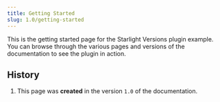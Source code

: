 ```yaml
---
title: Getting Started
slug: 1.0/getting-started
---
```


This is the getting started page for the Starlight Versions plugin example.
You can browse through the various pages and versions of the documentation to see the plugin in action.

## History


<Steps>

1. This page was **created** in the version `1.0` of the documentation.

</Steps>

